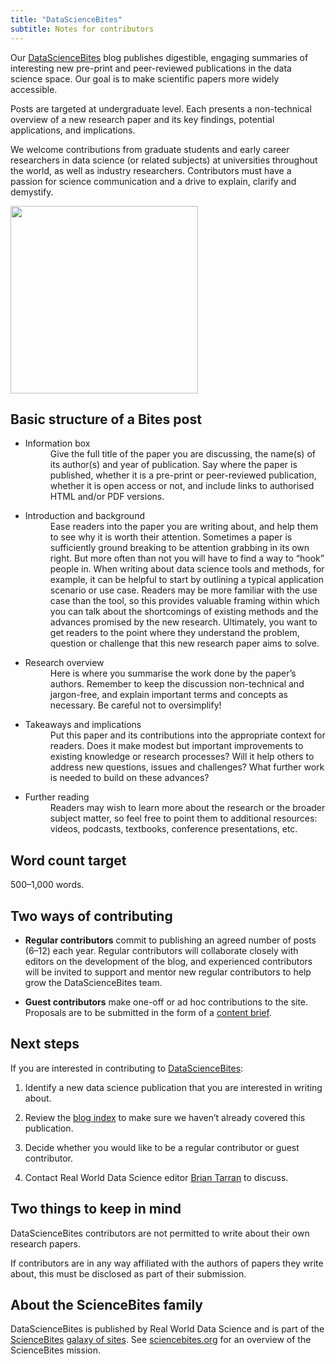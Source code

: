 ```yaml
---
title: "DataScienceBites"
subtitle: Notes for contributors
---
```

Our [DataScienceBites](/ideas/datasciencebites/index.qmd) blog publishes digestible, engaging summaries of interesting new pre-print and peer-reviewed publications in the data science space. Our goal is to make scientific papers more widely accessible.  

Posts are targeted at undergraduate level. Each presents a non-technical overview of a new research paper and its key findings, potential applications, and implications. 

We welcome contributions from graduate students and early career researchers in data science (or related subjects) at universities throughout the world, as well as industry researchers. Contributors must have a passion for science communication and a drive to explain, clarify and demystify.

![](/ideas/datasciencebites/datasciencebites-logo.png){fig-alt="DataScienceBites logo. A dark grey circle with bite marks cut out. Overlaid text says, Import grad_students as writers, import new_research_papers as nrp, print(writers + nrp) and the title DataScienceBites." width="300" fig-align="center"}

## Basic structure of a Bites post 

* Information box 
  : Give the full title of the paper you are discussing, the name(s) of its author(s) and year of publication. Say where the paper is published, whether it is a pre-print or peer-reviewed publication, whether it is open access or not, and include links to authorised HTML and/or PDF versions. 

* Introduction and background 
  : Ease readers into the paper you are writing about, and help them to see why it is worth their attention. Sometimes a paper is sufficiently ground breaking to be attention grabbing in its own right. But more often than not you will have to find a way to “hook” people in. When writing about data science tools and methods, for example, it can be helpful to start by outlining a typical application scenario or use case. Readers may be more familiar with the use case than the tool, so this provides valuable framing within which you can talk about the shortcomings of existing methods and the advances promised by the new research. Ultimately, you want to get readers to the point where they understand the problem, question or challenge that this new research paper aims to solve. 

* Research overview  
  : Here is where you summarise the work done by the paper’s authors. Remember to keep the discussion non-technical and jargon-free, and explain important terms and concepts as necessary. Be careful not to oversimplify!  

* Takeaways and implications 
  : Put this paper and its contributions into the appropriate context for readers. Does it make modest but important improvements to existing knowledge or research processes? Will it help others to address new questions, issues and challenges? What further work is needed to build on these advances? 

* Further reading 
  : Readers may wish to learn more about the research or the broader subject matter, so feel free to point them to additional resources: videos, podcasts, textbooks, conference presentations, etc. 

## Word count target 

500--1,000 words. 

## Two ways of contributing 

* **Regular contributors** commit to publishing an agreed number of posts (6--12) each year. Regular contributors will collaborate closely with editors on the development of the blog,  and experienced contributors will be invited to support and mentor new regular contributors to help grow the DataScienceBites team. 
 
* **Guest contributors** make one-off or ad hoc contributions to the site. Proposals are to be submitted in the form of a [content brief](contributor-guidelines.html#the-submission-process). 

## Next steps 

If you are interested in contributing to [DataScienceBites](/ideas/datasciencebites/index.qmd): 

1. Identify a new data science publication that you are interested in writing about.

2. Review the [blog index](/ideas/datasciencebites/index.qmd) to make sure we haven't already covered this publication.

3. Decide whether you would like to be a regular contributor or guest contributor. 

4. Contact Real World Data Science editor [Brian Tarran](mailto:b.tarran@rss.org.uk) to discuss. 

:::{.callout-important}
## Two things to keep in mind

DataScienceBites contributors are not permitted to write about their own research papers. 

If contributors are in any way affiliated with the authors of papers they write about, this must be disclosed as part of their submission. 
::: 

## About the ScienceBites family 

DataScienceBites is published by Real World Data Science and is part of the [ScienceBites](https://sciencebites.org/) [galaxy of sites](https://sciencebites.org/sciencebites-sites-galaxy/). See [sciencebites.org](https://sciencebites.org/about/) for an overview of the ScienceBites mission.